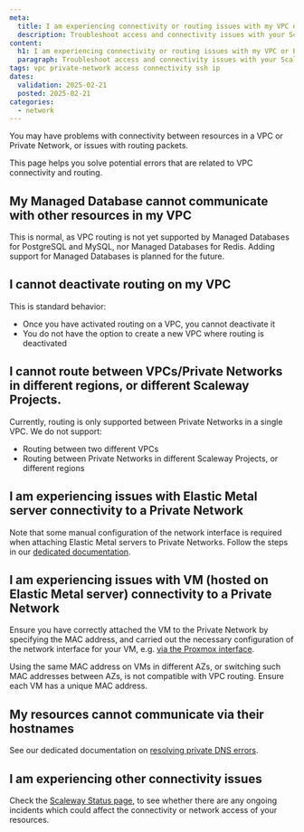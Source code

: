 ```yaml
---
meta:
  title: I am experiencing connectivity or routing issues with my VPC or Private Network
  description: Troubleshoot access and connectivity issues with your Scaleway VPC or Private Network. Learn how to resolve common problems and get your network up and running smoothly.
content:
  h1: I am experiencing connectivity or routing issues with my VPC or Private Network
  paragraph: Troubleshoot access and connectivity issues with your Scaleway VPC or Private Network. Learn how to resolve common problems and get your network up and running smoothly.
tags: vpc private-network access connectivity ssh ip
dates:
  validation: 2025-02-21
  posted: 2025-02-21
categories:
  - network
---
```


You may have problems with connectivity between resources in a VPC or Private Network, or issues with routing packets.

This page helps you solve potential errors that are related to VPC connectivity and routing.

## My Managed Database cannot communicate with other resources in my VPC

This is normal, as VPC routing is not yet supported by Managed Databases for PostgreSQL and MySQL, nor Managed Databases for Redis. Adding support for Managed Databases is planned for the future.

## I cannot deactivate routing on my VPC

This is standard behavior:

- Once you have activated routing on a VPC, you cannot deactivate it
- You do not have the option to create a new VPC where routing is deactivated

## I cannot route between VPCs/Private Networks in different regions, or different Scaleway Projects.

Currently, routing is only supported between Private Networks in a single VPC. We do not support:

- Routing between two different VPCs
- Routing between Private Networks in different Scaleway Projects, or different regions

## I am experiencing issues with Elastic Metal server connectivity to a Private Network

Note that some manual configuration of the network interface is required when attaching Elastic Metal servers to Private Networks. Follow the steps in our [dedicated documentation](/elastic-metal/how-to/use-private-networks/#how-to-configure-the-network-interface-on-your-elastic-metal-server-for-private-networks).

## I am experiencing issues with VM (hosted on Elastic Metal server) connectivity to a Private Network

Ensure you have correctly attached the VM to the Private Network by specifying the MAC address, and carried out the necessary configuration of the network interface for your VM, e.g. [via the Proxmox interface](/tutorials/setup-elastic-metal-proxmox-cluster-with-private-networks/#configuring-the-private-network).

<Message type="tip">
Using the same MAC address on VMs in different AZs, or switching such MAC addresses between AZs, is not compatible with VPC routing. Ensure each VM has a unique MAC address.
</Message>

## My resources cannot communicate via their hostnames

See our dedicated documentation on [resolving private DNS errors](/vpc/troubleshooting/private-dns-dhcp-not-working/).

## I am experiencing other connectivity issues

Check the [Scaleway Status page](https://status.scaleway.com/), to see whether there are any ongoing incidents which could affect the connectivity or network access of your resources.



